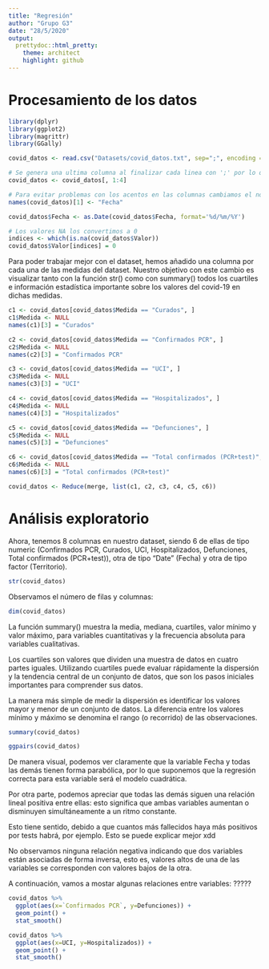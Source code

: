 ```yaml
---
title: "Regresión"
author: "Grupo G3"
date: "28/5/2020"
output:
  prettydoc::html_pretty:
    theme: architect
    highlight: github
---
```


# Procesamiento de los datos

```r

library(dplyr)
library(ggplot2)
library(magrittr)
library(GGally)

covid_datos <- read.csv("Datasets/covid_datos.txt", sep=";", encoding = "UTF-8")

# Se genera una ultima columna al finalizar cada linea con ';' por lo que la eliminamos
covid_datos <- covid_datos[, 1:4]

# Para evitar problemas con los acentos en las columnas cambiamos el nombre de la primera
names(covid_datos)[1] <- "Fecha"

covid_datos$Fecha <- as.Date(covid_datos$Fecha, format='%d/%m/%Y')

# Los valores NA los convertimos a 0
indices <- which(is.na(covid_datos$Valor))
covid_datos$Valor[indices] = 0


```

Para poder trabajar mejor con el dataset, hemos añadido una columna por cada una de las medidas del dataset. Nuestro objetivo con este cambio es visualizar tanto con la función str() como con summary() todos los cuartiles e información estadística importante sobre los valores del covid-19 en dichas medidas.

```r

c1 <- covid_datos[covid_datos$Medida == "Curados", ]
c1$Medida <- NULL
names(c1)[3] = "Curados"

c2 <- covid_datos[covid_datos$Medida == "Confirmados PCR", ]
c2$Medida <- NULL
names(c2)[3] = "Confirmados PCR"

c3 <- covid_datos[covid_datos$Medida == "UCI", ]
c3$Medida <- NULL
names(c3)[3] = "UCI"

c4 <- covid_datos[covid_datos$Medida == "Hospitalizados", ]
c4$Medida <- NULL
names(c4)[3] = "Hospitalizados"

c5 <- covid_datos[covid_datos$Medida == "Defunciones", ]
c5$Medida <- NULL
names(c5)[3] = "Defunciones"

c6 <- covid_datos[covid_datos$Medida == "Total confirmados (PCR+test)", ]
c6$Medida <- NULL
names(c6)[3] = "Total confirmados (PCR+test)"

covid_datos <- Reduce(merge, list(c1, c2, c3, c4, c5, c6))

```

# Análisis exploratorio

Ahora, tenemos 8 columnas en nuestro dataset, siendo 6 de ellas de tipo numeric (Confirmados PCR, Curados, UCI, Hospitalizados, Defunciones, Total confirmados (PCR+test)), otra de tipo "Date" (Fecha) y otra de tipo factor (Territorio).

```r

str(covid_datos)

```

Observamos el número de filas y columnas:

```r

dim(covid_datos)

```

La función summary() muestra la media, mediana, cuartiles, valor mínimo y valor máximo, para variables cuantitativas y la frecuencia absoluta para variables cualitativas.

Los cuartiles son valores que dividen una muestra de datos en cuatro partes iguales. Utilizando cuartiles puede evaluar rápidamente la dispersión y la tendencia central de un conjunto de datos, que son los pasos iniciales importantes para comprender sus datos.

La manera más simple de medir la dispersión es identificar los valores mayor y menor de un conjunto de datos. La diferencia entre los valores mínimo y máximo se denomina el rango (o recorrido) de las observaciones.


```r

summary(covid_datos)

```



```r

ggpairs(covid_datos)

```

De manera visual, podemos ver claramente que la variable Fecha y todas las demás tienen forma parabólica, por lo que suponemos que la regresión correcta para esta variable será el modelo cuadrática.

Por otra parte, podemos apreciar que todas las demás siguen una relación lineal positiva entre ellas: esto significa que ambas variables aumentan o disminuyen simultáneamente a un ritmo constante.

Esto tiene sentido, debido a que cuantos más fallecidos haya más positivos por tests habrá, por ejemplo.   Esto se puede explicar mejor xdd

No observamos ninguna relación negativa indicando que dos variables están asociadas de forma inversa, esto es, valores altos de una de las variables se corresponden con valores bajos de la otra.

A continuación, vamos a mostar algunas relaciones entre variables:
   ?????

```r

covid_datos %>%
  ggplot(aes(x=`Confirmados PCR`, y=Defunciones)) +
  geom_point() +
  stat_smooth()

covid_datos %>%
  ggplot(aes(x=UCI, y=Hospitalizados)) +
  geom_point() +
  stat_smooth()

```


```r
```


```r
```

